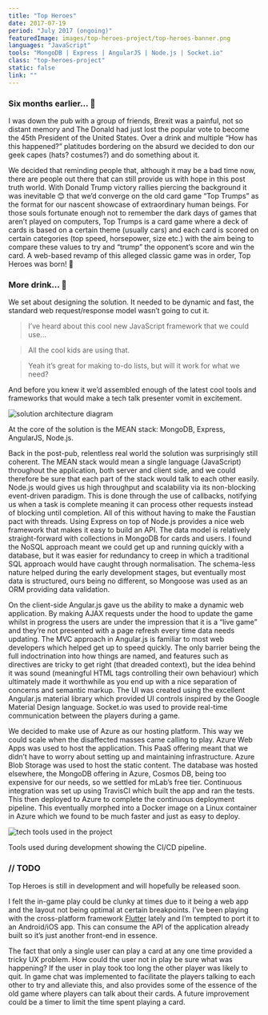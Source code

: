 ```yaml
---
title: "Top Heroes"
date: 2017-07-19
period: "July 2017 (ongoing)"
featuredImage: images/top-heroes-project/top-heroes-banner.png
languages: "JavaScript"
tools: "MongoDB | Express | AngularJS | Node.js | Socket.io"
class: "top-heroes-project"
static: false
link: ""
---
```



### Six months earlier... 🍺

I was down the pub with a group of friends, Brexit was a painful, not so distant memory and The Donald had just lost the popular vote to become 
the 45th President of the United States. Over a drink and multiple “How has this happened?” platitudes bordering on the absurd we decided to don 
our geek capes (hats? costumes?) and do something about it.

We decided that reminding people that, although it may be a bad time now, there are people out there that can still provide us with hope in this 
post truth world. With Donald Trump victory rallies piercing the background it was inevitable 😊 that we’d converge on the old card game “Top Trumps” as 
the format for our nascent showcase of extraordinary human beings. For those souls fortunate enough not to remember the dark days of games that aren’t 
played on computers, Top Trumps is a card game where a deck of cards is based on a certain theme (usually cars) and each card is scored on certain 
categories (top speed, horsepower, size etc.) with the aim being to compare these values to try and “trump” the opponent’s score and win the card. A 
web-based revamp of this alleged classic game was in order, Top Heroes was born! 🍾

### More drink... 🍻

We set about designing the solution. It needed to be dynamic and fast, the standard web request/response model wasn’t going to cut it.

><FontAwesomeIcon icon={faQuoteLeft} /> I’ve heard about this cool new JavaScript framework that we could use...

<blockquote className="quote-response"><FontAwesomeIcon icon={faQuoteLeft} /> All the cool kids are using that.</blockquote>

><FontAwesomeIcon icon={faQuoteLeft} /> Yeah it’s great for making to-do lists, but will it work for what we need?

And before you knew it we’d assembled enough of the latest cool tools and frameworks that would make a tech talk presenter vomit in excitement.

![solution architecture diagram](images/top-heroes-project/solution_architecture.jpg)
<figcaption>
    <FontAwesomeIcon icon={faCamera} /> At the core of the solution is the MEAN stack: MongoDB, Express, AngularJS, Node.js.
</figcaption>

Back in the post-pub, relentless real world the solution was surprisingly still coherent. The MEAN stack would mean a single language (JavaScript) 
throughout the application, both server and client side, and we could therefore be sure that each part of the stack would talk to each other easily. Node.js 
would gives us high throughput and scalability via its non-blocking event-driven paradigm. This is done through the use of callbacks, notifying us when 
a task is complete meaning it can process other requests instead of blocking until completion. All of this without having to make the Faustian 
pact with threads. Using Express on top of Node.js provides a nice web framework that makes it easy to build an API. The data model is relatively 
straight-forward with collections in MongoDB for cards and users. I found the NoSQL approach meant we could get up and running quickly with a database, but 
it was easier for redundancy to creep in which a traditional SQL approach would have caught through normalisation. The schema-less nature helped during the 
early development stages, but eventually most data is structured, ours being no different, so Mongoose was used as an ORM providing data validation.

On the client-side Angular.js gave us the ability to make a dynamic web application. By making AJAX requests under the hood to update the game whilst in 
progress the users are under the impression that it is a “live game” and they’re not presented with a page refresh every time data needs updating. The 
MVC approach in Angular.js is familiar to most web developers which helped get up to speed quickly. The only barrier being the full indoctrination into 
how things are named, and features such as directives are tricky to get right (that dreaded context), but the idea behind it was sound (meaningful HTML 
tags controlling their own behaviour) which ultimately made it worthwhile as you end up with a nice separation of concerns and semantic markup. The UI was 
created using the excellent Angular.js material library which provided UI controls inspired by the Google Material Design language. Socket.io was used to 
provide real-time communication between the players during a game.

We decided to make use of Azure as our hosting platform. This way we could scale when the disaffected masses came calling to play. Azure Web Apps was used 
to host the application. This PaaS offering meant that we didn’t have to worry about setting up and maintaining infrastructure. Azure Blob Storage was used 
to host the static content. The database was hosted elsewhere, the MongoDB offering in Azure, Cosmos DB, being too expensive for our needs, so we settled 
for mLab’s free tier. Continuous integration was set up using TravisCI which built the app and ran the tests. This then deployed to Azure to complete the 
continuous deployment pipeline. This eventually morphed into a Docker image on a Linux container in Azure which we found to be much faster and just as easy to deploy.

![tech tools used in the project](images/top-heroes-project/tech_tools.jpg)
<figcaption>
    <FontAwesomeIcon icon={faCamera} /> Tools used during development showing the CI/CD pipeline.
</figcaption>

### // TODO

Top Heroes is still in development and will hopefully be released soon.

I felt the in-game play could be clunky at times due to it being a web app and the layout not being optimal at certain breakpoints. I’ve been playing with the 
cross-platform framework [Flutter](https://flutter.io/) lately and I’m tempted to port it to an Android/iOS app. This can consume the API of the application already 
built so it’s just another front-end in essence.

The fact that only a single user can play a card at any one time provided a tricky UX problem. How could the user not in play be sure what was happening? If 
the user in play took too long the other player was likely to quit. In game chat was implemented to facilitate the players talking to each other to try 
and alleviate this, and also provides some of the essence of the old game where players can talk about their cards. A future improvement could be a timer 
to limit the time spent playing a card.